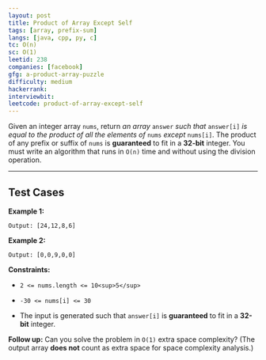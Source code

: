 ```yaml
---
layout: post
title: Product of Array Except Self
tags: [array, prefix-sum]
langs: [java, cpp, py, c]
tc: O(n)
sc: O(1)
leetid: 238
companies: [facebook]
gfg: a-product-array-puzzle
difficulty: medium
hackerrank: 
interviewbit: 
leetcode: product-of-array-except-self
---
```

Given an integer array `nums`, return *an array* `answer` *such that* `answer[i]` *is equal to the product of all the elements of* `nums` *except* `nums[i]`.
The product of any prefix or suffix of `nums` is **guaranteed** to fit in a **32-bit** integer.
You must write an algorithm that runs in `O(n)` time and without using the division operation.
 
---
## Test Cases
**Example 1:**
```Input: nums = [1,2,3,4]
Output: [24,12,8,6]
```

**Example 2:**
```Input: nums = [-1,1,0,-3,3]
Output: [0,0,9,0,0]
```
 
**Constraints:**
	
* `2 <= nums.length <= 10<sup>5</sup>`
	
* `-30 <= nums[i] <= 30`
	
* The input is generated such that `answer[i]` is **guaranteed** to fit in a **32-bit** integer.
 
**Follow up:** Can you solve the problem in `O(1)` extra space complexity? (The output array **does not** count as extra space for space complexity analysis.)

        